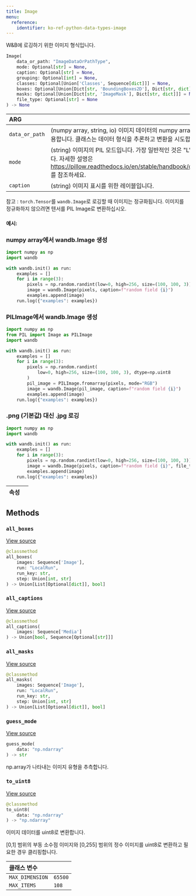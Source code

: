 ---
title: Image
menu:
  reference:
    identifier: ko-ref-python-data-types-image
---

<Card title="View the source code" href="https://www.github.com/wandb/wandb/tree/637bddf198525810add5804059001b1b319d6ad1/wandb/sdk/data_types/image.py#L65-L689" icon="github"/>

W\&B에 로깅하기 위한 이미지 형식입니다.

```python
Image(
    data_or_path: "ImageDataOrPathType",
    mode: Optional[str] = None,
    caption: Optional[str] = None,
    grouping: Optional[int] = None,
    classes: Optional[Union['Classes', Sequence[dict]]] = None,
    boxes: Optional[Union[Dict[str, 'BoundingBoxes2D'], Dict[str, dict]]] = None,
    masks: Optional[Union[Dict[str, 'ImageMask'], Dict[str, dict]]] = None,
    file_type: Optional[str] = None
) -> None
```

| ARG |  |
| :--- | :--- |
|  `data_or_path` |  (numpy array, string, io) 이미지 데이터의 numpy array 또는 PIL 이미지를 허용합니다. 클래스는 데이터 형식을 추론하고 변환을 시도합니다. |
|  `mode` |  (string) 이미지의 PIL 모드입니다. 가장 일반적인 것은 "L", "RGB", "RGBA"입니다. 자세한 설명은 https://pillow.readthedocs.io/en/stable/handbook/concepts.html#modes 를 참조하세요. |
|  `caption` |  (string) 이미지 표시를 위한 레이블입니다. |

참고 : `torch.Tensor`를 `wandb.Image`로 로깅할 때 이미지는 정규화됩니다. 이미지를 정규화하지 않으려면 텐서를 PIL Image로 변환하십시오.

#### 예시:

### numpy array에서 wandb.Image 생성

```python
import numpy as np
import wandb

with wandb.init() as run:
    examples = []
    for i in range(3):
        pixels = np.random.randint(low=0, high=256, size=(100, 100, 3))
        image = wandb.Image(pixels, caption=f"random field {i}")
        examples.append(image)
    run.log({"examples": examples})
```

### PILImage에서 wandb.Image 생성

```python
import numpy as np
from PIL import Image as PILImage
import wandb

with wandb.init() as run:
    examples = []
    for i in range(3):
        pixels = np.random.randint(
            low=0, high=256, size=(100, 100, 3), dtype=np.uint8
        )
        pil_image = PILImage.fromarray(pixels, mode="RGB")
        image = wandb.Image(pil_image, caption=f"random field {i}")
        examples.append(image)
    run.log({"examples": examples})
```

### .png (기본값) 대신 .jpg 로깅

```python
import numpy as np
import wandb

with wandb.init() as run:
    examples = []
    for i in range(3):
        pixels = np.random.randint(low=0, high=256, size=(100, 100, 3))
        image = wandb.Image(pixels, caption=f"random field {i}", file_type="jpg")
        examples.append(image)
    run.log({"examples": examples})
```

| 속성 |  |
| :--- | :--- |

## Methods

### `all_boxes`

[View source](https://www.github.com/wandb/wandb/tree/637bddf198525810add5804059001b1b319d6ad1/wandb/sdk/data_types/image.py#L610-L631)

```python
@classmethod
all_boxes(
    images: Sequence['Image'],
    run: "LocalRun",
    run_key: str,
    step: Union[int, str]
) -> Union[List[Optional[dict]], bool]
```

### `all_captions`

[View source](https://www.github.com/wandb/wandb/tree/637bddf198525810add5804059001b1b319d6ad1/wandb/sdk/data_types/image.py#L633-L637)

```python
@classmethod
all_captions(
    images: Sequence['Media']
) -> Union[bool, Sequence[Optional[str]]]
```

### `all_masks`

[View source](https://www.github.com/wandb/wandb/tree/637bddf198525810add5804059001b1b319d6ad1/wandb/sdk/data_types/image.py#L587-L608)

```python
@classmethod
all_masks(
    images: Sequence['Image'],
    run: "LocalRun",
    run_key: str,
    step: Union[int, str]
) -> Union[List[Optional[dict]], bool]
```

### `guess_mode`

[View source](https://www.github.com/wandb/wandb/tree/637bddf198525810add5804059001b1b319d6ad1/wandb/sdk/data_types/image.py#L474-L486)

```python
guess_mode(
    data: "np.ndarray"
) -> str
```

np.array가 나타내는 이미지 유형을 추측합니다.

### `to_uint8`

[View source](https://www.github.com/wandb/wandb/tree/637bddf198525810add5804059001b1b319d6ad1/wandb/sdk/data_types/image.py#L488-L511)

```python
@classmethod
to_uint8(
    data: "np.ndarray"
) -> "np.ndarray"
```

이미지 데이터를 uint8로 변환합니다.

[0,1] 범위의 부동 소수점 이미지와 [0,255] 범위의 정수 이미지를 uint8로 변환하고 필요한 경우 클리핑합니다.

| 클래스 변수 |  |
| :--- | :--- |
|  `MAX_DIMENSION`<a id="MAX_DIMENSION"></a> |  `65500` |
|  `MAX_ITEMS`<a id="MAX_ITEMS"></a> |  `108` |
